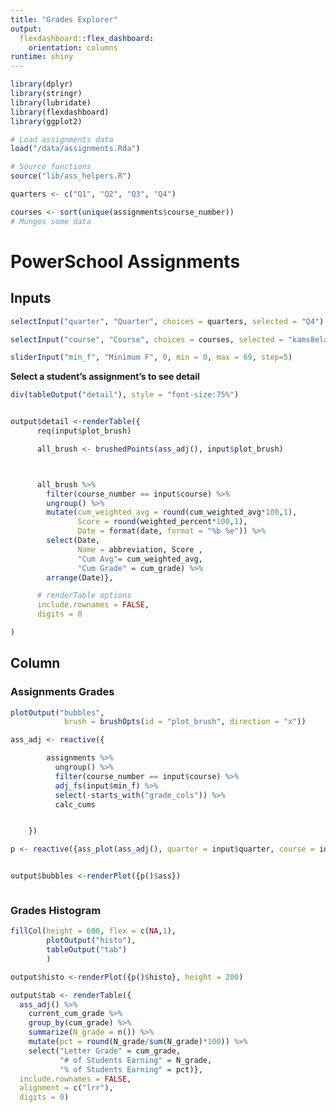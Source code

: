 ```yaml
---
title: "Grades Explorer"
output:
  flexdashboard::flex_dashboard:
    orientation: columns
runtime: shiny
---
```


```r

library(dplyr)
library(stringr)
library(lubridate)
library(flexdashboard)
library(ggplot2)

# Load assignments data
load("/data/assignments.Rda")

# Source functions
source("lib/ass_helpers.R")

quarters <- c("Q1", "Q2", "Q3", "Q4")

courses <- sort(unique(assignments$course_number))
# Munges some data

```

PowerSchool Assignments
======================================================================
Inputs {.sidebar}
-----------------------------------------------------------------------
```r
selectInput("quarter", "Quarter", choices = quarters, selected = "Q4")

selectInput("course", "Course", choices = courses, selected = "kams8ela")

sliderInput("min_f", "Minimum F", 0, min = 0, max = 69, step=5)
```
**Select a student's assignment's to see detail**
```r
div(tableOutput("detail"), style = "font-size:75%")


output$detail <-renderTable({
      req(input$plot_brush)

      all_brush <- brushedPoints(ass_adj(), input$plot_brush)



      all_brush %>%
        filter(course_number == input$course) %>%
        ungroup() %>%
        mutate(cum_weighted_avg = round(cum_weighted_avg*100,1),
               Score = round(weighted_percent*100,1),
               Date = format(date, format = "%b %e")) %>%
        select(Date,
               Name = abbreviation, Score ,
               "Cum Avg"= cum_weighted_avg,
               "Cum Grade" = cum_grade) %>%
        arrange(Date)},

      # renderTable options
      include.rownames = FALSE,
      digits = 0

)
```

Column {.tabset .tabset-fade}
-----------------------------------------------------------------------

### Assignments Grades {.no-padding}

```r

plotOutput("bubbles",
            brush = brushOpts(id = "plot_brush", direction = "x"))

ass_adj <- reactive({

        assignments %>%
          ungroup() %>%
          filter(course_number == input$course) %>%
          adj_fs(input$min_f) %>%
          select(-starts_with("grade_cols")) %>%
          calc_cums


    })

p <- reactive({ass_plot(ass_adj(), quarter = input$quarter, course = input$course)})


output$bubbles <-renderPlot({p()$ass})



```

### Grades Histogram

```r

fillCol(height = 600, flex = c(NA,1),
        plotOutput("histo"),
        tableOutput("tab")
        )

output$histo <-renderPlot({p()$histo}, height = 200)

output$tab <- renderTable({
  ass_adj() %>%
    current_cum_grade %>%
    group_by(cum_grade) %>%
    summarize(N_grade = n()) %>%
    mutate(pct = round(N_grade/sum(N_grade)*100)) %>%
    select("Letter Grade" = cum_grade,
           "# of Students Earning" = N_grade,
           "% of Students Earning" = pct)},
  include.rownames = FALSE,
  alignment = c("lrr"),
  digits = 0)


```

```r


```
